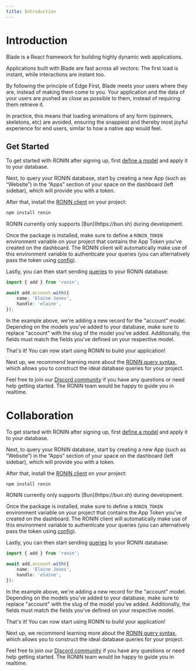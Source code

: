 ```yaml
---
title: Introduction
---
```



# Introduction

Blade is a React framework for building highly dynamic web applications.

Applications built with Blade are fast across all vectors: The first load is instant,
while interactions are instant too.

By following the principle of Edge First, Blade meets your users where they are, instead
of making them come to you. Your application and the data of your users are pushed as
close as possible to them, instead of requiring them retrieve it.

In practice, this means that loading animations of any form (spinners, skeletons, etc)
are avoided, ensuring the snappiest and thereby most joyful experience for end users,
similar to how a native app would feel.

## Get Started

To get started with RONIN after signing up, first [define a model](/docs/models) and apply it to your database.

Next, to query your RONIN database, start by creating a new App (such as “Website”) in the “Apps” section of your space on the dashboard (left sidebar), which will provide you with a token.

After that, install the [RONIN client](https://www.npmjs.com/package/ronin) on your project:

```bash title="Terminal"
npm install ronin
```

<AlertCard>
  RONIN currently only supports [Bun](https://bun.sh) during development.
</AlertCard>

Once the package is installed, make sure to define a `RONIN_TOKEN` environment variable on your project that contains the App Token you've created on the dashboard. The RONIN client will automatically make use of this environment variable to authenticate your queries (you can alternatively pass the token using [config](/docs/client)).

Lastly, you can then start sending [queries](/docs/queries) to your RONIN database:

```ts
import { add } from 'ronin';

await add.account.with({
    name: 'Elaine Jones',
    handle: 'elaine',
});
```

In the example above, we're adding a new record for the "account" model. Depending on the models you've added to your database, make sure to replace "account" with the slug of the model you've added. Additionally, the fields must match the fields you've defined on your respective model.

That's it! You can now start using RONIN to build your application!

Next up, we recommend learning more about the [RONIN query syntax](/docs/queries), which allows you to construct the ideal database queries for your project.

Feel free to join our [Discord community](https://discord.gg/ronin) if you have any questions or need help getting started. The RONIN team would be happy to guide you in realtime.

# Collaboration

To get started with RONIN after signing up, first [define a model](/docs/models) and apply it to your database.

Next, to query your RONIN database, start by creating a new App (such as “Website”) in the “Apps” section of your space on the dashboard (left sidebar), which will provide you with a token.

After that, install the [RONIN client](https://www.npmjs.com/package/ronin) on your project:

```bash title="Terminal"
npm install ronin
```

<AlertCard>
  RONIN currently only supports [Bun](https://bun.sh) during development.
</AlertCard>

Once the package is installed, make sure to define a `RONIN_TOKEN` environment variable on your project that contains the App Token you've created on the dashboard. The RONIN client will automatically make use of this environment variable to authenticate your queries (you can alternatively pass the token using [config](/docs/client)).

Lastly, you can then start sending [queries](/docs/queries) to your RONIN database:

```ts
import { add } from 'ronin';

await add.account.with({
    name: 'Elaine Jones',
    handle: 'elaine',
});
```

In the example above, we're adding a new record for the "account" model. Depending on the models you've added to your database, make sure to replace "account" with the slug of the model you've added. Additionally, the fields must match the fields you've defined on your respective model.

That's it! You can now start using RONIN to build your application!

Next up, we recommend learning more about the [RONIN query syntax](/docs/queries), which allows you to construct the ideal database queries for your project.

Feel free to join our [Discord community](https://discord.gg/ronin) if you have any questions or need help getting started. The RONIN team would be happy to guide you in realtime.